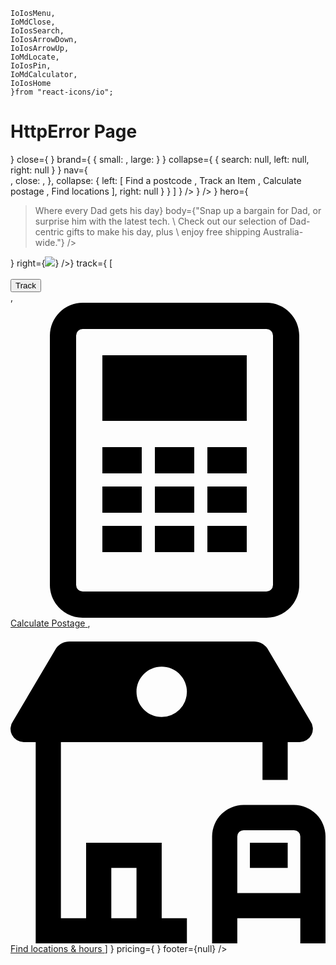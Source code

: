     IoIosMenu,
    IoMdClose, 
    IoIosSearch,
    IoIosArrowDown,
    IoIosArrowUp,
    IoMdLocate,
    IoIosPin,
    IoMdCalculator,
    IoIosHome
    }from "react-icons/io";


<Meta title="pages/XpressHome" component={XpressHome} />

# HttpError Page

<ArgsTable of={HttpError} />

<Canvas>
    <Story name='Basic'>
        <XpressHome 
            header={
                <Navbar
                    open={<IconContext.Provider value={{ className: "icon icon--lg" }}>
                            <IoIosMenu />
                        </IconContext.Provider>}
                    close={<IconContext.Provider value={{ className: "icon" }}>
                            <IoMdClose />
                        </IconContext.Provider>}
                    brand={
                        {
                            small: <Logo src='/images/xpress-logo.png' size='sm'/>,
                            large: <Logo src='/images/xpress-logo.png' size='sm'/>
                        }
                    }
                    collapse={ 
                        {
                            search: null,
                            left: null,
                            right: null
                        }
                    }
                    nav={
                       <Nav
                            type='single'
                            navs={
                                [
                                    {
                                        type: 'collapse',
                                        faciliter: {
                                            text: 'Tools',
                                            open: <IconContext.Provider value={{ className: "icon icon--sm" }}>
                                                    <IoIosArrowDown />
                                                </IconContext.Provider>,
                                            close: <IconContext.Provider value={{ className: "icon icon--sm" }}>
                                                    <IoIosArrowUp />
                                                </IconContext.Provider>,
                                        },
                                        collapse: {
                                            left: [
                                                <Link theme="red" variant="nav-red">
                                                    <span><IoIosPin /></span>
                                                    Find a postcode
                                                </Link>,
                                                <Link theme="red" variant="nav-red">
                                                    <span><IoMdLocate /></span>
                                                    Track an Item
                                                </Link>,
                                                <Link theme="red" variant="nav-red">
                                                    <span><IoMdCalculator /></span>
                                                    Calculate postage
                                                </Link>,
                                                <Link theme="red" variant="nav-red">
                                                    <span><IoIosHome /></span>
                                                    Find locations
                                                </Link>
                                            ],
                                            right: null
                                        }
                                    }
                                ]
                            }
                        />
                    }
                />
            }
            hero={<Hero
                    left={
                       <div className='row'>
                           <div class='col-md-2' />
                           <div class='col-md-8'>
                                <Blockquote
                                    theme='red'
                                    size='lg'
                                    variant='primary'
                                    variant='danger'
                                    header={<Typography size='h1'>Where every Dad gets his day</Typography>}
                                    body={"Snap up a bargain for Dad, or surprise him with the latest tech. \
                                                        Check out our selection of Dad-centric gifts to make his day, plus \
                                                        enjoy free shipping Australia-wide."}
                                />
                            </div>  
                       </div>
                    }
                    right={<img style={{width: "100%"}} src='/images/shutterstock-498020416.jpg' />}
                />}
            track={
                [
                    <div>
                        <Field label="Track an item" theme='red'/>
                        <div>
                            <br />
                            <Button type='submit' theme='red' variant='danger' block>Track</Button>
                        </div>
                    </div>,
                    <a href="#" className='icon icon--vertical icon--lg'>
                        <span>
                            <svg viewBox="0 0 24 24" xmlns="http://www.w3.org/2000/svg"><path fill-rule="evenodd" clip-rule="evenodd" d="M22 2.5C22 1.122 20.879 0 19.5 0h-14A2.503 2.503 0 003 2.5v19C3 22.878 4.121 24 5.5 24h14c1.379 0 2.5-1.122 2.5-2.5v-19zM19.5 22a.5.5 0 00.5-.5v-19a.5.5 0 00-.5-.5h-14a.5.5 0 00-.5.5v19a.5.5 0 00.5.5h14zM7 9h11V4H7v5zm11 4h-3v-2h3v2zm-7 0h3v-2h-3v2zm-1 0H7v-2h3v2zm5 3h3v-2h-3v2zm-1 0h-3v-2h3v2zm-7 0h3v-2H7v2zm11 3h-3v-2h3v2zm-7 0h3v-2h-3v2zm-1 0H7v-2h3v2z"></path></svg>
                        </span>
                        <span class='typography typography--sm typography--primary theme-red'>Calculate Postage</span>
                    </a>,
                    <a href="#" className='icon icon--vertical icon--lg'>
                        <span>
                            <svg viewBox="0 0 24 24" xmlns="http://www.w3.org/2000/svg"><path fill-rule="evenodd" clip-rule="evenodd" d="M5.76 16.333h5.76v5.75h1.92V24H1.92V8.667h-.905a1.01 1.01 0 01-.81-1.617l3.273-5.543c.24-.32.617-.507 1.016-.507h14.052c.4 0 .776.188 1.016.507l3.273 5.543a1.01 1.01 0 01-.81 1.617h-.905v2.875H19.2V8.667H3.84v13.416h1.92v-5.75zM24 24v-8.146a2.4 2.4 0 00-2.4-2.396h-3.84a2.4 2.4 0 00-2.4 2.396V24h1.92v-1.917h4.8V24H24zm-6.72-3.833h4.8v-4.313a.481.481 0 00-.48-.479h-3.84a.48.48 0 00-.48.48v4.312zM9.6 22.083H7.68V18.25H9.6v3.833zm1.92-19.166c1.06 0 1.92.858 1.92 1.916a1.92 1.92 0 01-1.92 1.917c-1.06 0-1.92-.859-1.92-1.917s.86-1.916 1.92-1.916zm9.6 15.333h-2.88v-1.917h2.88v1.917z"></path></svg>
                        </span>
                        <span class='typography typography--sm typography--primary theme-red'>Find locations & hours</span>
                    </a>
                ]
            }
            pricing={
                <PriceTable 
                    title="Price List"
                    lists={[
                        {
                            name: "Price One",
                            sign: "Birr",
                            currency: "20",
                            cent: "99",
                            per: "/MON",
                            href: "#",
                            text: "Sign UP",
                            features: [
                                {
                                    value: "20GB",
                                    name: "Bandwidth"
                                }
                            ]
                        }
                    ]}
                />
            }
            footer={null}
         />
    </Story>
</Canvas>
